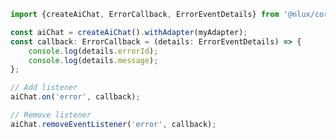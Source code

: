 ```typescript
import {createAiChat, ErrorCallback, ErrorEventDetails} from '@nlux/core';

const aiChat = createAiChat().withAdapter(myAdapter);
const callback: ErrorCallback = (details: ErrorEventDetails) => {
    console.log(details.errorId);
    console.log(details.message);
};

// Add listener
aiChat.on('error', callback);

// Remove listener
aiChat.removeEventListener('error', callback);
```
